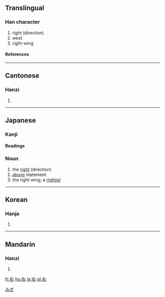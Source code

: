 {{see|石}}
==Translingual==
===Han character===
{{Han char|rn=30|rad=口|as=02|sn=5|four=4060<sub>0</sub>|canj=大口 (KR)}}
# right (direction)
# west
# right-wing
====References====
{{Han ref|kx=0173.050|dkj=03250|dj=0385.010|hdz=10569.010|uh=53F3|ud=21491|bh=A56B|bd=42347}}
----
==Cantonese==
===Hanzi===
{{yue-hanzi|jyut=|y=yau6}}
# {{defn|Cantonese}}
----
== Japanese ==
[[Category:1000_Japanese_basic_words|みぎ]]


===Kanji===
{{ja-kanji|grade=1|rs=口02}}
====Readings====
{{ja-readings|on=[[う]] (u), [[ゆう]] (yū)|kun=[[みぎ]] (migi), [[たすける]] (tasukeru)}}
=== Noun ===
{{ja-noun|k|hira=みぎ|rom=migi}}
# the [[right]] (direction)
# [[above]] statement
# the right wing; a [[rightist]]
----

==Korean==
===Hanja===
{{ko-hanja|hangeul=우|eumhun=오른쪽|rv=u|mr=u}}
# {{defn|Korean}}




----
==Mandarin==
===Hanzi===
{{cmn-hanzi|pin=[[yòu]] (you4)|wg=yu<sup>4</sup>}}
# {{defn|Mandarin}}

[[fr:右]]
[[hu:右]]
[[ja:右]]
[[pl:右]]